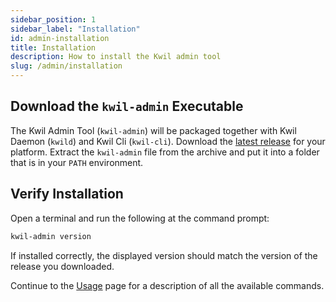 ```yaml
---
sidebar_position: 1
sidebar_label: "Installation"
id: admin-installation
title: Installation
description: How to install the Kwil admin tool
slug: /admin/installation
---
```


## Download the `kwil-admin` Executable

The Kwil Admin Tool (`kwil-admin`) will be packaged together with Kwil Daemon (`kwild`) and Kwil Cli (`kwil-cli`).
Download the [latest release](https://github.com/kwilteam/kwil-db/releases)
for your platform.  Extract the `kwil-admin` file from the archive and put it
into a folder that is in your `PATH` environment.


## Verify Installation

Open a terminal and run the following at the command prompt:

```bash
kwil-admin version
```

If installed correctly, the displayed version should match the version of the release you downloaded.

Continue to the [Usage](/docs/admin/usage) page for a description of all the available commands.
